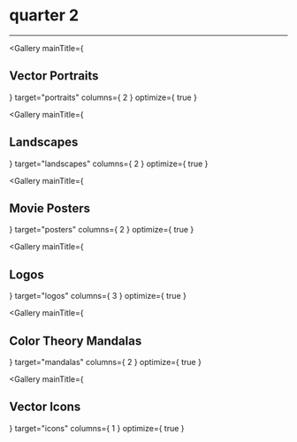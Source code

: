 

<div class="center fullwidth">
    <h1>quarter 2</h1>
    <hr></hr>
</div>

<Gallery
    mainTitle={ <h2>Vector Portraits</h2> }
    target="portraits"
    columns={ 2 }
    optimize={ true }
></Gallery>

<Gallery
    mainTitle={ <h2>Landscapes</h2> }
    target="landscapes"
    columns={ 2 }
    optimize={ true }
></Gallery>

<Gallery
    mainTitle={ <h2>Movie Posters</h2> }
    target="posters"
    columns={ 2 }
    optimize={ true }
></Gallery>

<Gallery
    mainTitle={ <h2>Logos</h2> }
    target="logos"
    columns={ 3 }
    optimize={ true }
></Gallery>

<Gallery
    mainTitle={ <h2>Color Theory Mandalas</h2>}
    target="mandalas"
    columns={ 2 }
    optimize={ true }
></Gallery>

<Gallery
    mainTitle={ <h2>Vector Icons</h2> }
    target="icons"
    columns={ 1 }
    optimize={ true }
>
</Gallery>